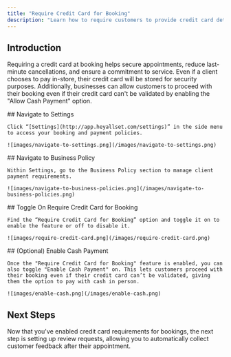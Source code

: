 ```yaml
---
title: "Require Credit Card for Booking"
description: "Learn how to require customers to provide credit card details when booking, even if they choose to pay in-store. Reduce no-shows and secure appointments with this feature."
---
```


## Introduction

Requiring a credit card at booking helps secure appointments, reduce last-minute cancellations, and ensure a commitment to service. Even if a client chooses to pay in-store, their credit card will be stored for security purposes. Additionally, businesses can allow customers to proceed with their booking even if their credit card can't be validated by enabling the "Allow Cash Payment" option.

<Steps>
  <Step title="Step 1">
    ## Navigate to Settings

    Click “[Settings](http://app.heyallset.com/settings)” in the side menu to access your booking and payment policies.

    ![images/navigate-to-settings.png](/images/navigate-to-settings.png)
  </Step>
  <Step title="Step 2">
    ## Navigate to Business Policy

    Within Settings, go to the Business Policy section to manage client payment requirements.

    ![images/navigate-to-business-policies.png](/images/navigate-to-business-policies.png)
  </Step>
  <Step title="Step 3">
    ## Toggle On Require Credit Card for Booking

    Find the “Require Credit Card for Booking” option and toggle it on to enable the feature or off to disable it.

    ![images/require-credit-card.png](/images/require-credit-card.png)
  </Step>
  <Step title="Step 4">
    ## (Optional) Enable Cash Payment

    Once the "Require Credit Card for Booking" feature is enabled, you can also toggle "Enable Cash Payment" on. This lets customers proceed with their booking even if their credit card can’t be validated, giving them the option to pay with cash in person.

    ![images/enable-cash.png](/images/enable-cash.png)
  </Step>
</Steps>

## Next Steps

Now that you've enabled credit card requirements for bookings, the next step is setting up review requests, allowing you to automatically collect customer feedback after their appointment.